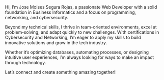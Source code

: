 Hi, I’m Jose Moises Segura Rojas, a passionate Web Developer with a solid foundation 
in Business Informatics and a focus on programming, networking, and cybersecurity.

Beyond my technical skills, I thrive in team-oriented environments, excel at problem-solving, and adapt quickly to new challenges. With certifications in Cybersecurity and Networking, I’m eager to apply my skills to build innovative solutions and grow in the tech industry.

Whether it’s optimizing databases, automating processes, or designing intuitive user experiences, I’m always looking for ways to make an impact through technology.

Let’s connect and create something amazing together!